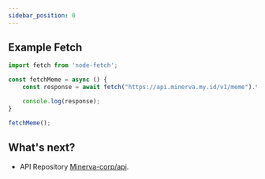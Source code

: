 ```yaml
---
sidebar_position: 0
---
```


## Example Fetch

```typescript ts2esm2cjs|{3}|{3}
import fetch from 'node-fetch';

const fetchMeme = async () {
    const response = await fetch("https://api.minerva.my.id/v1/meme").then(res => res.json());

    console.log(response);
}

fetchMeme();
```
## What's next?

- API Repository [Minerva-corp/api](https://github.com/Minerva-corp/api).